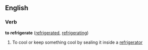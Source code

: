 ==English==

===Verb===
'''to refrigerate''' ([[refrigerated]], [[refrigerating]])
#To cool or keep something cool by sealing it inside a [[refrigerator]]